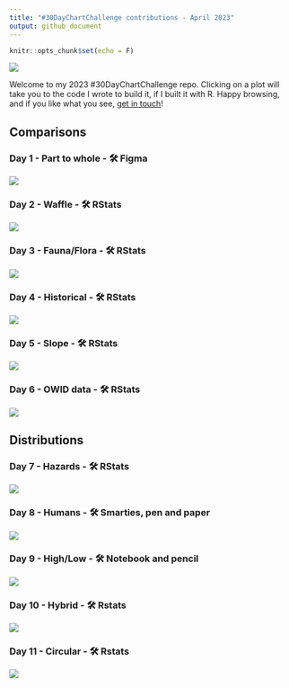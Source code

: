 ---
title: "#30DayChartChallenge contributions - April 2023"
output: github_document
---

```{r setup, include=FALSE}
knitr::opts_chunk$set(echo = F)
```

![](plots/2023_banner.jpg)

Welcome to my 2023 #30DayChartChallenge repo. Clicking on a plot will take you to the code I wrote to build it, if I built it with R. Happy browsing, and if you like what you see, [get in touch](https://twitter.com/cararthompson)! 

## Comparisons

### Day 1 - Part to whole - 🛠️ Figma

![](plots/day01_part-to-whole.png)

### Day 2 - Waffle - 🛠️ RStats

<a href='scripts/day_02_waffles.R' target='_blank'><img src="plots/day02_waffles.png"></a>


### Day 3 - Fauna/Flora - 🛠️ RStats

<a href='scripts/day03_flora-fauna.R' target='_blank'><img src="plots/day03_flora.gif"></a>


### Day 4 - Historical - 🛠️ RStats

<a href='scripts/day03_historical.R' target='_blank'><img src="plots/day04_historical.png"></a>



### Day 5 - Slope - 🛠️ RStats

![](https://www.cararthompson.com/data/about/about_timeline.png)


### Day 6 - OWID data - 🛠️ RStats

<a href='scripts/day06_owid.R' target='_blank'><img src="plots/day06_owid.png"></a>


## Distributions

### Day 7 - Hazards - 🛠️ RStats

<a href='scripts/day07_hazards.R' target='_blank'><img src="plots/day07_hazards.png"></a>


### Day 8 - Humans - 🛠️ Smarties, pen and paper

![](plots/day08_humans.gif)



### Day 9 - High/Low - 🛠 Notebook and pencil

![](plots/day09_highlow.jpg)


### Day 10 - Hybrid - 🛠 Rstats

<a href='scripts/day10_hybrid.R' target='_blank'><img src="plots/day10_hybrid.png"></a>


### Day 11 - Circular - 🛠 Rstats

<a href='scripts/day11_circular.R' target='_blank'><img src="plots/day11_circular.png"></a>

